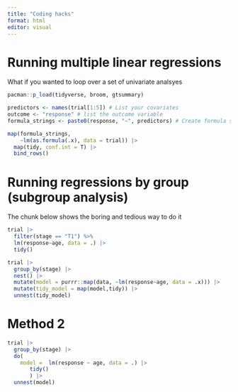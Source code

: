 ```yaml
---
title: "Coding hacks"
format: html
editor: visual
---
```



# Running multiple linear regressions
What if you wanted to loop over a set of univariate analsyes


```r
pacman::p_load(tidyverse, broom, gtsummary)
```


```r
predictors <- names(trial[1:5]) # List your covariates
outcome <- "response" # list the outcome variable
formula_strings <- paste0(response, "~", predictors) # Create formula strings

map(formula_strings,
    ~lm(as.formula(.x), data = trial)) |> 
  map(tidy, conf.int = T) |> 
  bind_rows()
```


# Running regressions by group (subgroup analysis)

The chunk below shows the boring and tedious way to do it

```r
trial |> 
  filter(stage == "T1") %>%
  lm(response~age, data = .) |> 
  tidy()
```


```r
trial |> 
  group_by(stage) |> 
  nest() |> 
  mutate(model = purrr::map(data, ~lm(response~age, data = .x))) |> 
  mutate(tidy_model = map(model,tidy)) |> 
  unnest(tidy_model)
```

# Method 2

```r
trial |> 
  group_by(stage) |> 
  do(
    model =  lm(response ~ age, data = .) |> 
       tidy()
       ) |> 
  unnest(model)
  
```

